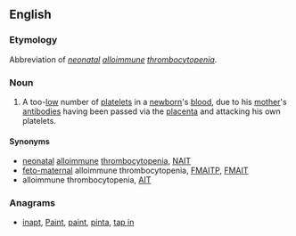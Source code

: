 ==English==
{{wikipedia|neonatal alloimmune thrombocytopenia}}

===Etymology===
Abbreviation of ''[[neonatal]] [[alloimmune]] [[thrombocytopenia]]''.
===Noun===
{{en-noun|-}}
# {{context|pathology|lang=en}} A too-[[low]] number of [[platelets]] in a [[newborn]]'s [[blood]], due to his [[mother]]'s [[antibody|antibodies]] having been passed via the [[placenta]] and attacking his own platelets.
====Synonyms====
* [[neonatal]] [[alloimmune]] [[thrombocytopenia]], [[NAIT]]
* [[feto-maternal]] alloimmune thrombocytopenia, [[FMAITP]], [[FMAIT]]
* alloimmune thrombocytopenia, [[AIT]]

===Anagrams===
* [[inapt#English|inapt]], [[Paint#English|Paint]], [[paint#English|paint]], [[pinta#English|pinta]], [[tap in#English|tap in]]